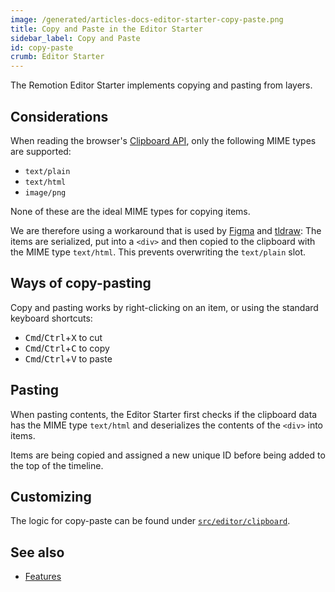 ```yaml
---
image: /generated/articles-docs-editor-starter-copy-paste.png
title: Copy and Paste in the Editor Starter
sidebar_label: Copy and Paste
id: copy-paste
crumb: Editor Starter
---
```


The Remotion Editor Starter implements copying and pasting from layers.

## Considerations

When reading the browser's [Clipboard API](https://developer.mozilla.org/en-US/docs/Web/API/Clipboard_API), only the following MIME types are supported:

- `text/plain`
- `text/html`
- `image/png`

None of these are the ideal MIME types for copying items.

We are therefore using a workaround that is used by [Figma](https://figma.com/) and [tldraw](https://tldraw.com/): The items are serialized, put into a `<div>` and then copied to the clipboard with the MIME type `text/html`. This prevents overwriting the `text/plain` slot.

## Ways of copy-pasting

Copy and pasting works by right-clicking on an item, or using the standard keyboard shortcuts:

- <kbd>Cmd</kbd>/<kbd>Ctrl</kbd>+<kbd>X</kbd> to cut
- <kbd>Cmd</kbd>/<kbd>Ctrl</kbd>+<kbd>C</kbd> to copy
- <kbd>Cmd</kbd>/<kbd>Ctrl</kbd>+<kbd>V</kbd> to paste

## Pasting

When pasting contents, the Editor Starter first checks if the clipboard data has the MIME type `text/html` and deserializes the contents of the `<div>` into items.

Items are being copied and assigned a new unique ID before being added to the top of the timeline.

## Customizing

The logic for copy-paste can be found under [`src/editor/clipboard`](https://github.com/remotion-dev/editor-starter/tree/main/src/editor/clipboard).

## See also

- [Features](/docs/editor-starter/features)
